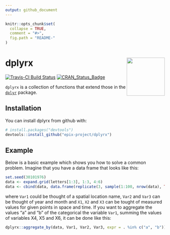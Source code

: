 ```yaml
---
output: github_document
---
```


<!-- README.md is generated from README.Rmd. Please edit that file -->

```r
knitr::opts_chunk$set(
  collapse = TRUE,
  comment = "#>",
  fig.path = "README-"
)
```

# dplyrx <img src="man/figures/logo.png" align="right" width=120/>

[![Travis-CI Build Status](https://travis-ci.org/epix-project/dplyrx.svg?branch=master)](https://travis-ci.org/epix-project/dplyrx)
[![CRAN_Status_Badge](http://www.r-pkg.org/badges/version/dplyrx)](https://cran.r-project.org/package=dplyrx)

`dplyrx` is a collection of functions that extend those in the 
[`dplyr`](https://dplyr.tidyverse.org) package.

## Installation

You can install dplyrx from github with:

```r
# install.packages("devtools")
devtools::install_github("epix-project/dplyrx")
```

## Example

Below is a basic example which shows you how to solve a common problem.
Imagine that you have a data frame that looks like this:

```r
set.seed(30101976)
data <- expand.grid(letters[1:3], 1:3, 4:6)
data <- cbind(data, data.frame(replicate(3, sample(1:100, nrow(data), TRUE))))
```

where `Var1` could be thought of a spatial location name, `Var2` and `Var3` can
be thought of year and month and `X1`, `X2` and `X3` can be tought of measured
values for given points in space and time. If you want to aggregate the values
"a" and "b" of the categorical the variable `Var1`, summing the values of
variables X4, X5 and X6, it can be done like this:

```r
dplyrx::aggregate_by(data, Var1, Var2, Var3, expr = . %in% c("a", "b"))
```

